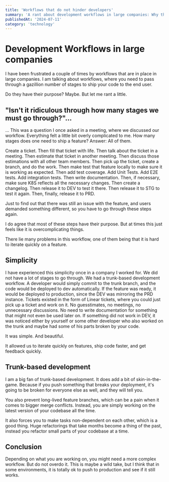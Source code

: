 ```yaml
---
title: 'Workflows that do not hinder developers'
summary: 'A rant about development workflows in large companies: Why they are sometimes overly complicated, and a simpler approach.'
publishedAt: '2024-07-11'
category: 'technology'
---
```


# Development Workflows in large companies

I have been frustrated a couple of times by workflows that are in place in large companies.
I am talking about workflows, where you need to pass through a gazillion number of stages to ship your code to the end user.

Do they have their purpose? Maybe. But let me rant a little.

## "Isn't it ridiculous through how many stages we must go through?"...

... This was a question I once asked in a meeting, where we discussed our workflow.
Everything felt a little bit overly complicated to me.
How many stages does one need to ship a feature? Answer: All of them.

Create a ticket.
Then fill that ticket with life.
Then talk about the ticket in a meeting.
Then estimate that ticket in another meeting.
Then discuss those estimations with all other team members.
Then pick up the ticket, create a branch, and do the work.
Then make test that feature locally to make sure it is working as expected.
Then add test coverage.
Add Unit Tests.
Add E2E tests.
Add integration tests.
Then write documentation.
Then, if necessary, make sure K8S reflects all the necessary changes.
Then create a changelog.
Then release it to DEV to test it there.
Then release it to STG to test it again.
Then, finally, release it to PRD.

Just to find out that there was still an issue with the feature, and users demanded something different,
so you have to go through these steps again.

I do agree that most of these steps have their purpose.
But at times this just feels like it is overcomplicating things.

There lie many problems in this workflow, one of them being that it is hard to iterate quickly on a feature.

## Simplicity

I have experienced this simplicity once in a company I worked for.
We did not have a lot of stages to go through.
We had a trunk-based development workflow.
A developer would simply commit to the trunk branch, and the code would be deployed to dev automatically.
If the feature was ready, it would be deployed to production, since the DEV was mirroring the PRD instance.
Tickets existed in the form of Linear tickets, where you could just pick up a ticket and work on it.
No guesstimates, no meetings, no unnecessary discussions.
No need to write documentation for something that might not even be used later on.
If something did not work in DEV, it was noticed either by yourself or some other developer who also worked on the trunk
and maybe had some of his parts broken by your code.

It was simple. And beautiful.

It allowed us to iterate quickly on features, ship code faster, and get feedback quickly.

## Trunk-based development

I am a big fan of trunk-based development.
It does add a bit of skin-in-the-game.
Because if you push something that breaks your deployment,
it's going to be broken for everyone else as well, and they will tell you.

You also prevent long-lived feature branches, which can be a pain when it comes to bigger merge conflicts.
Instead, you are simply working on the latest version of your codebase all the time.

It also forces you to make tasks non-dependent on each other, which is a good thing.
Huge refactorings that take months become a thing of the past, instead you refactor small parts of your codebase at a time.

## Conclusion

Depending on what you are working on, you might need a more complex workflow.
But do not overdo it.
This is maybe a wild take,
but I think that in some environments, it is totally ok to push to production and see if it still works.

